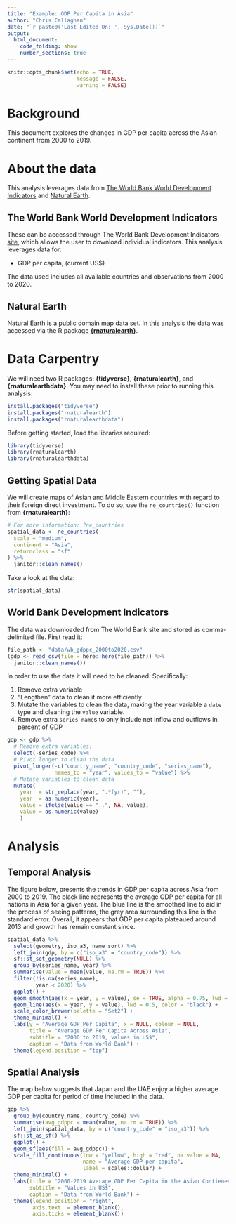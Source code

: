```yaml
---
title: "Example: GDP Per Capita in Asia"
author: "Chris Callaghan"
date: "`r paste0('Last Edited On: ', Sys.Date())`"
output: 
  html_document:
    code_folding: show
    number_sections: true
---
```


```r
knitr::opts_chunk$set(echo = TRUE,
                      message = FALSE,
                      warning = FALSE)
```

# Background

This document explores the changes in GDP per capita across the Asian continent from 2000 to 2019. 

# About the data

This analysis leverages data from [The World Bank World Development Indicators](https://finances.worldbank.org/Procurement/Major-Contract-Awards/kdui-wcs3) and [Natural Earth](https://www.naturalearthdata.com/). 

## The World Bank World Development Indicators

These can be accessed through The World Bank Development Indicators [site](https://databank.worldbank.org/source/world-development-indicators#), which allows the user to download individual indicators. This analysis leverages data for:

  - GDP per capita, (current US$)

The data used includes all available countries and observations from 2000 to 2020.

## Natural Earth 

Natural Earth is a public domain map data set. In this analysis the data was accessed via the R package [**{rnaturalearth}**](https://cran.r-project.org/web/packages/rnaturalearth/README.html).

# Data Carpentry

We will need two R packages: **{tidyverse}**, **{rnaturalearth}**, and **{rnaturalearthdata}**. You may need to install these prior to running this analysis:

```r
install.packages("tidyverse")
install.packages("rnaturalearth")
install.packages("rnaturalearthdata")
```

Before getting started, load the libraries required:

```r
library(tidyverse)
library(rnaturalearth)
library(rnaturalearthdata)
```

## Getting Spatial Data

We will create maps of Asian and Middle Eastern countries with regard to their foreign direct investment. To do so, use the `ne_countries()` function from **{rnaturalearth}**:

```r
# For more information: ?ne_countries
spatial_data <- ne_countries(
  scale = "medium",
  continent = "Asia",
  returnclass = "sf"
) %>%
  janitor::clean_names()
```

Take a look at the data:

```r
str(spatial_data)
```

## World Bank Development Indicators

The data was downloaded from The World Bank site and stored as comma-delimited file. First read it:

```r
file_path <- "data/wb_gdppc_2000to2020.csv"
(gdp <- read_csv(file = here::here(file_path)) %>%
  janitor::clean_names())
```

In order to use the data it will need to be cleaned. Specifically:
  
  1. Remove extra variable
  2. "Lengthen" data to clean it more efficiently
  3. Mutate the variables to clean the data, making the year variable a `date` type and cleaning the `value` variable.
  3. Remove extra `series_name`s to only include net inflow and outflows in percent of GDP

```r
gdp <- gdp %>%
  # Remove extra variables:
  select(-series_code) %>%
  # Pivot longer to clean the data
  pivot_longer(-c("country_name", "country_code", "series_name"),
               names_to = "year", values_to = "value") %>%
  # Mutate variables to clean data
  mutate(
    year  = str_replace(year, ".*(yr)", ""),
    year  = as.numeric(year),
    value = ifelse(value == "..", NA, value),
    value = as.numeric(value)
    )
```

# Analysis

## Temporal Analysis

The figure below, presents the trends in GDP per capita across Asia from 2000 to 2019. The black line represents the average GDP per capita for all nations in Asia for a given year. The blue line is the smoothed line to aid in the process of seeing patterns, the grey area surrounding this line is the standard error. Overall, it appears that GDP per capita plateaued around 2013 and growth has remain constant since.

```r
spatial_data %>%
  select(geometry, iso_a3, name_sort) %>%
  left_join(gdp, by = c("iso_a3" = "country_code")) %>%
  sf::st_set_geometry(NULL) %>%
  group_by(series_name, year) %>%
  summarise(value = mean(value, na.rm = TRUE)) %>%
  filter(!is.na(series_name),
         year < 2020) %>%
  ggplot() + 
  geom_smooth(aes(x = year, y = value), se = TRUE, alpha = 0.75, lwd = 0.5) +
  geom_line(aes(x = year, y = value), lwd = 0.5, color = "black") +
  scale_color_brewer(palette = "Set2") +
  theme_minimal() +
  labs(y = "Average GDP Per Capita", x = NULL, colour = NULL, 
       title = "Average GDP Per Capita Across Asia",
       subtitle = "2000 to 2019, values in US$",
       caption = "Data from World Bank") +
  theme(legend.position = "top")
```


## Spatial Analysis

The map below suggests that Japan and the UAE enjoy a higher average GDP per capita for period of time included in the data.

```r
gdp %>%
  group_by(country_name, country_code) %>%
  summarise(avg_gdppc = mean(value, na.rm = TRUE)) %>%
  left_join(spatial_data, by = c("country_code" = "iso_a3")) %>%
  sf::st_as_sf() %>%
  ggplot() +
  geom_sf(aes(fill = avg_gdppc)) +
  scale_fill_continuous(low = "yellow", high = "red", na.value = NA, 
                        name = "Average GDP per capita",
                        label = scales::dollar) +
  theme_minimal() +
  labs(title = "2000-2019 Average GDP Per Capita in the Asian Contienent",
       subtitle = "Values in US$",
       caption = "Data from World Bank") +
  theme(legend.position = "right",
        axis.text  = element_blank(),
        axis.ticks = element_blank()) 
```

